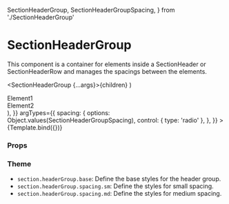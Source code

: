   SectionHeaderGroup,
  SectionHeaderGroupSpacing,
} from './SectionHeaderGroup'

<Meta
  title="Components/Section/SectionHeaderGroup"
  component={SectionHeaderGroup}
/>

# SectionHeaderGroup

This component is a container for elements inside a SectionHeader or SectionHeaderRow and manages the spacings between the elements.

  <SectionHeaderGroup {...args}>{children}</SectionHeaderGroup>
)

<Canvas>
  <Story
    name="Default"
    args={{
      spacing: SectionHeaderGroupSpacing.sm,
      children: (
        <>
          <div>Element1</div>
          <div>Element2</div>
        </>
      ),
    }}
    argTypes={{
      spacing: {
        options: Object.values(SectionHeaderGroupSpacing),
        control: { type: 'radio' },
      },
    }}
  >
    {Template.bind({})}
  </Story>
</Canvas>

### Props

<ArgsTable story="Default" />

### Theme

- `section.headerGroup.base`: Define the base styles for the header group.
- `section.headerGroup.spacing.sm`: Define the styles for small spacing.
- `section.headerGroup.spacing.md`: Define the styles for medium spacing.
